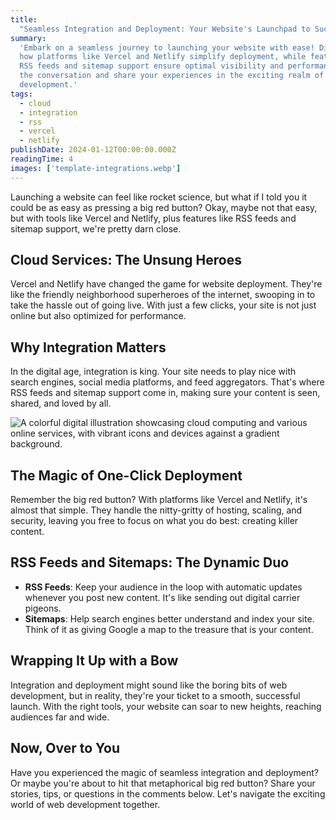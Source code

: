 ```yaml
---
title:
  "Seamless Integration and Deployment: Your Website's Launchpad to Success"
summary:
  'Embark on a seamless journey to launching your website with ease! Discover
  how platforms like Vercel and Netlify simplify deployment, while features like
  RSS feeds and sitemap support ensure optimal visibility and performance. Join
  the conversation and share your experiences in the exciting realm of web
  development.'
tags:
  - cloud
  - integration
  - rss
  - vercel
  - netlify
publishDate: 2024-01-12T00:00:00.000Z
readingTime: 4
images: ['template-integrations.webp']
---
```


Launching a website can feel like rocket science, but what if I told you it
could be as easy as pressing a big red button? Okay, maybe not that easy, but
with tools like Vercel and Netlify, plus features like RSS feeds and sitemap
support, we're pretty darn close.

## Cloud Services: The Unsung Heroes

Vercel and Netlify have changed the game for website deployment. They're like
the friendly neighborhood superheroes of the internet, swooping in to take the
hassle out of going live. With just a few clicks, your site is not just online
but also optimized for performance.

## Why Integration Matters

In the digital age, integration is king. Your site needs to play nice with
search engines, social media platforms, and feed aggregators. That's where RSS
feeds and sitemap support come in, making sure your content is seen, shared, and
loved by all.

![A colorful digital illustration showcasing cloud computing and various online services, with vibrant icons and devices against a gradient background.](template-integrations.webp)

## The Magic of One-Click Deployment

Remember the big red button? With platforms like Vercel and Netlify, it's almost
that simple. They handle the nitty-gritty of hosting, scaling, and security,
leaving you free to focus on what you do best: creating killer content.

## RSS Feeds and Sitemaps: The Dynamic Duo

- **RSS Feeds**: Keep your audience in the loop with automatic updates whenever
  you post new content. It's like sending out digital carrier pigeons.
- **Sitemaps**: Help search engines better understand and index your site. Think
  of it as giving Google a map to the treasure that is your content.

## Wrapping It Up with a Bow

Integration and deployment might sound like the boring bits of web development,
but in reality, they're your ticket to a smooth, successful launch. With the
right tools, your website can soar to new heights, reaching audiences far and
wide.

## Now, Over to You

Have you experienced the magic of seamless integration and deployment? Or maybe
you're about to hit that metaphorical big red button? Share your stories, tips,
or questions in the comments below. Let's navigate the exciting world of web
development together.

